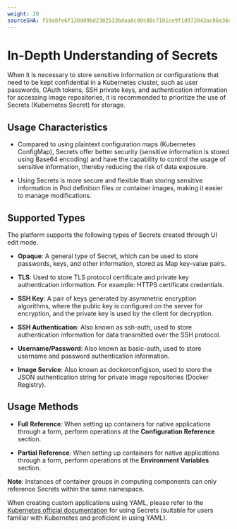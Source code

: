 ```yaml
---
weight: 20
sourceSHA: f59a8fe6f130dd9bd2382533bdaa8cd0c88c7101ce9f1d972043ac86e36d035b
---
```


# In-Depth Understanding of Secrets

When it is necessary to store sensitive information or configurations that need to be kept confidential in a Kubernetes cluster, such as user passwords, OAuth tokens, SSH private keys, and authentication information for accessing image repositories, it is recommended to prioritize the use of Secrets (Kubernetes Secret) for storage.

## Usage Characteristics

- Compared to using plaintext configuration maps (Kubernetes ConfigMap), Secrets offer better security (sensitive information is stored using Base64 encoding) and have the capability to control the usage of sensitive information, thereby reducing the risk of data exposure.

- Using Secrets is more secure and flexible than storing sensitive information in Pod definition files or container images, making it easier to manage modifications.

## Supported Types

The platform supports the following types of Secrets created through UI edit mode.

- **Opaque**: A general type of Secret, which can be used to store passwords, keys, and other information, stored as Map key-value pairs.

- **TLS**: Used to store TLS protocol certificate and private key authentication information. For example: HTTPS certificate credentials.

- **SSH Key**: A pair of keys generated by asymmetric encryption algorithms, where the public key is configured on the server for encryption, and the private key is used by the client for decryption.

- **SSH Authentication**: Also known as ssh-auth, used to store authentication information for data transmitted over the SSH protocol.

- **Username/Password**: Also known as basic-auth, used to store username and password authentication information.

- **Image Service**: Also known as dockerconfigjson, used to store the JSON authentication string for private image repositories (Docker Registry).

## Usage Methods

- **Full Reference**: When setting up containers for native applications through a form, perform operations at the **Configuration Reference** section.

- **Partial Reference**: When setting up containers for native applications through a form, perform operations at the **Environment Variables** section.

**Note**: Instances of container groups in computing components can only reference Secrets within the same namespace.

When creating custom applications using YAML, please refer to the [Kubernetes official documentation](https://kubernetes.io/docs/concepts/configuration/secret/#using-secrets) for using Secrets (suitable for users familiar with Kubernetes and proficient in using YAML).
